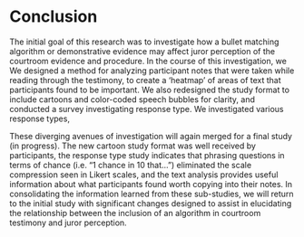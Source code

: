 # Conclusion {#finalstudy}

 <!-- - Initial Study Revisited -->

<!-- ## Introduction -->

The initial goal of this research was to investigate how a bullet matching algorithm or demonstrative evidence may affect juror perception of the courtroom evidence and procedure.
In the course of this investigation, we \authorcol{discovered two aspects of the testimony that we wished to update: speaker clarity and response type.}
\authorcol{While the initial study responses suffered from scale compression, the participants' notepads acted as another source of information.}
We designed a method for analyzing participant notes that were taken while reading through the testimony, to create a 'heatmap' of areas of text that participants found to be important.
We also redesigned the study format to include cartoons and color-coded speech bubbles for clarity, and conducted a survey investigating response type.
We investigated various response types, \authorcol{using a variety of methods, from betting to numeric chance scales.}

\authorcol{The text analysis provided useful information on participant focus, especially when evaluating the testimony that was added in the response study. 
These functions have been turned into packages, which are still in development.
We plan to use these methods to conduct a case study using Wikipedia edit history.}

\authorcol{The new study format was received favorably, based on participant comments.
This survey format is designed to be made available to a wider audience for conducting studies of trial scenarios.
In the future, we plan to conduct a study on perception of characteristics of the cartoon figures, to explore potential biases that may arise out of this format.
Alongside the new study design, we discovered that, while individuals provided generally consistent answers across response type, they were more inconsistent when comparing numeric chance in terms of innocence, perhaps due to the reversal of format (all other questions were in terms of guilt).
While Likert, probability and betting scales were not optimal for collecting data in this case, multiple choice chance scales with non-linear intervals allowed for more spread in participants' answers and demonstrated consistent understanding.
Furthermore, asking participants their opinion of the guilt of the defendant alongside their conviction decision added nuance to their perception of the evidence.}

These diverging avenues of investigation will again merged for a final study (in progress).
The new cartoon study format was well received by participants, the response type study indicates that phrasing questions in terms of chance (i.e. "1 chance in 10 that...") eliminated the scale compression seen in Likert scales, and the text analysis provides useful information about what participants found worth copying into their notes.
<!-- \authorcol{While some scales can be rephrased in terms of chance, others, such as how scientific the approach is, were more difficult to reframe. -->
<!-- These questions also suffered from scale compression, which may result from an issue of calibration. -->
<!-- While a continuous scale would potentially alleviate the limiting effect of categories, the issue of calibration may still remain: individuals may still choose a cluster of high values on the continuous scale. -->
<!-- The process of scale calibration can be seen in the game} *Wavelength* [@wavelength]. -->
<!-- \authorcol{In this game, one team member tries to get the rest of the team to select values on a continuous scale. -->
<!-- Individuals attempt to calibrate their scales to each other through discussion, sometimes setting end points that they reference to. -->
<!-- We wish to have a similar process without discussion, by giving participants end points to compare their experience to in terms of scientificity.}] -->
In consolidating the information learned from these sub-studies, we will return to the initial study with significant changes designed to assist in elucidating the relationship between the inclusion of an algorithm in courtroom testimony and juror perception.

<!-- ## Methods -->

<!-- The same initial study scenario is used, as explained in Chapter \@ref(study1): Richard Cole is accused of attempted robbery, and the only evidence presented to study participants is the bullet comparison between the bullet recovered from the scene and Cole's gun. -->
<!-- Independent variables include the examiner's conclusion (match/not a match/inconclusive), the use of demonstrative evidence, such as images (yes/no), and the use of the bullet matching algorithm, with additional testimony from an algorithm expert (yes/no). -->
<!-- The study was reformatted to resemble the format of the response type study - including cartoons, speech bubbles, color-coding, and jury instructions. -->
<!-- This also involved streamlining the testimony transcript to come from a single document, in order to reduce the chance of confounding typos. -->
<!-- Questions with regard to reliability, scientificity, and credibility were re-worded from Likert scale format to chance format. -->

<!-- ### Study Format -->

<!-- As in Chapter \@ref(study1), the trial scenario was based on @garrettMockJurorsEvaluation2020, where a bullet is recovered from an attempted robbery of a convenience store and compared to a gun found in the defendant's vehicle in a routine traffic stop. -->
<!-- While the initial study specified that this bullet comparison was the only evidence linking the defendant (Richard Cole) to the crime scene, in this follow up study we instead specified that the transcript provides "select evidence" presented at trial. -->
<!-- Because the examiner may reach an inconclusive or non-match decision, the bullet evidence may not carry enough weight to justify a trial if no other evidence is present. -->
<!-- However, to stay consistent with the initial study, the scenario description included the fact that the store clerk was unable to make an identification because the robber was wearing a ski mask. -->
<!-- As before, participants were asked to use the study notepad to record relevant information, as they would be unable to re-read the testimony. -->
<!-- Participants were then provided with mock court testimony complete with cartoon figures and speech bubbles, followed by questions regarding their impression of the witnesses and the evidence presented. -->
<!-- While the initial study referred to the firearms examiner and algorithm developer as expert witnesses, this language was removed to coincide with recommendations from @OpinionEvidence. -->
<!-- This transcript included witness testimony, cross examination, jury questions in reference to error rates, and jury instructions on witness testimony. -->
<!-- The transcript also included additional cross examination on the subjectivity of the firearm examiner's bullet comparison. -->
<!-- Additional testimony was also included for the swearing in of the witnesses, in order to more clearly indicate that they were testifying for the prosecution (the initial study started after the witness had been called and sworn in). -->
<!-- The witness then testified to their qualifications and the bullet matching process before describing their comparison of the fired evidence to the test fire from the defendant's gun and the subsequent results. -->
<!-- In the scenarios that included the algorithm, the firearm examiner would describe the algorithm's match score for the comparison, and an interpretation of how the match score corresponds to their personal bullet comparison. -->
<!-- The examiner conclusions are described as follows: the match condition includes correspondence in class and individual characteristics; the inconclusive condition includes correspondence in class characteristics, but not enough correspondence in individual characteristics to declare a match; and the exclusion condition included correspondence in class characteristics, but disagreement in individual characteristics. -->
<!-- Demonstrative evidence included images of rifling [@105mmTank2005;@gremi], a bullet comparison, and algorithm images (shown in Chapter \@ref(study1).  -->
<!-- Cross examination consists of questions regarding the ability to uniquely identify the source of the bullet, and an increased number of questions regarding the subjectivity of the bullet comparison. -->

<!-- An algorithm developer also testified if the algorithm was used in the testimony. -->
<!-- The testimony would begin with their qualifications and relationship with the algortihm, before the developer describes the process of obtaining a match score. -->
<!-- As in the initial study, this algorithm description matches that of @hare2017automatic. -->
<!-- They then mention the algorithm's publication history, the open source nature of the code, and if the algorithm can be applied to the type of gun used in this case. -->
<!-- In cross examination, they were asked about the relative newness of the algorithm and subjective calibration aspects, as well as limitations in terms of the types of bullets that the algorithm can evaluate. -->
<!-- The testimony from the initial study is found in Appendix \@ref(testimony-transcripts), while additional modifications are described in Appendix \@ref(study-2-changes) -->

<!-- Participants are then asked to consider the testimony and respond to a set of questions. -->
<!-- They are asked if they would choose to convict, based on the 'beyond a reasonable doubt' threshold. -->
<!-- Unlike the initial study, participants are also asked if they personally believe that the defendant is guilty. -->
<!-- As demonstrated in Chapter \@ref(study2), these two questions can act in conjunction to judge how participants perceive the strength of evidence in the case - those who personally believe the defendant was guilty but choose not to convict are placing the evidential strength somewhere between enough evidence to sway their personal belief, but not enough evidence to say the defendant is guilty 'beyond a reasonable doubt'. -->
<!-- Because of the scale compression found in Likert scales in the initial study, the questions regarding the strength of evidence, the credibility of the examiners, the reliability and scientificity of the evidence, and the understanding of the procedures were changed. -->
<!-- Instead, questions were formed in terms of chance scales, as described in Chapter \@ref(study2).  -->
<!-- **[TO BE DEVELOPED]**. --> 
<!-- Chapter \@ref(study2) also demonstrates some of the limitations of asking participants to give a probability that the defendant committed the crime - in the match condition, responses are clustered at the end of the scale.  -->
<!-- **[LOOK INTO A WAY TO CHANGE THE SCALING ON THE SLIDER?]** --> 
<!-- Participants were also asked to answer two attention check questions: one regarding the caliber of the recovered bullet to ensure the participant read the testimony, and another asking for the participant to select a specific value to ensure the participant read the question. -->
<!-- Participants who received the algorithm were asked additional questions regarding the algorithm evidence, as well as their perception of the the evidence as a whole (considering both the algorithm and the firearm examiner's comparison) -->



<!-- ### Prolific -->

<!-- Participants were recruited using Prolific, an online survey-taking website.  -->
<!-- \authorcol{From the Prolific website, participants were directed to a link containing our survey, created using RShiny.} -->
<!-- We selected options to recruit a representative sample of individuals located in the United States, and asked that participants self-screen for jury eligibility before completing the survey.  -->
<!-- Jury eligibility was defined as US citizens over the age of majority in their state who had not been convicted of a felony, were not active law enforcement, military, emergency response, or a judge, and who did not have a disability that would prevent them from serving on a jury.  -->
<!-- They were also required to have normal or corrected to normal vision, due to the images used in the study.  -->
<!-- Participants were compensated with \$8.40 for completing the study, for an hourly compensation rate of about \$27.79 (median completion time of approximately 18 minutes).   -->
<!-- Individuals who did not include their Prolific identification number and an individual whose notes indicated that they had progressed far enough into the survey to get a separate scenario before restarting were excluded from analysis. -->


